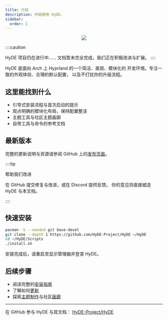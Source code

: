 ```yaml
---
title: 介绍
description: 开始使用 HyDE。
sidebar:
  order: 1
---
```



<div align="center"><img src="https://raw.githubusercontent.com/prasanthrangan/hyprdots/main/Source/assets/hyde_banner.png" /><br /></div>

::::caution

HyDE 项目仍在进行中……
文档暂未完全完成，我们正在积极改进与扩展。
::::

HyDE 是面向 Arch 上 Hyprland 的一个简洁、美观、模块化的
开发环境。专注一致的外观体验、合理的默认配置，
以及不打扰你的升级流程。

## 这里能找到什么

- 引导式安装流程与首次启动的提示
- 观点明确的模块化布局，保持配置整洁
- 主题工具与社区主题画廊
- 自带工具与命令的参考文档

## 最新版本

<div className="latest-release">
  <LatestRelease
    repo="HyDE-Project/HyDE"
    versionLabel="版本："
    dateLabel="日期："
  />
</div>

完整的更新说明与资源请参阅 GitHub 上的<a
  href="https://github.com/HyDE-Project/HyDE/releases"
  className="underline"
  target="_blank"
  rel="noopener noreferrer">发布页面</a>。

::::tip

帮助我们改进

在 GitHub 提交修复与改进，或在 Discord 提供反馈。
你的意见将直接塑造 HyDE 与本文档。

::::

## 快速安装

```sh
pacman -S --needed git base-devel
git clone --depth 1 https://github.com/HyDE-Project/HyDE ~/HyDE
cd ~/HyDE/Scripts
./install.sh
```

安装完成后，请重启至显示管理器并登录 HyDE。

## 后续步骤

- 阅读完整的[安装指南](/zh/getting-started/installation)
- 了解如何[更新](/zh/getting-started/update)
- 探索[主题制作](/zh/theming/making-themes)与社区[画廊](/zh/theming/gallery)

---

在 GitHub 参与 HyDE 与其文档：
[HyDE-Project/HyDE](https://github.com/HyDE-Project/HyDE)